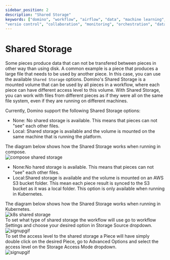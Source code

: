 ```yaml
---
sidebar_position: 2
description: "Shared Storage"
keywords: ["domino", "workflow", "airflow", "data", "machine learning", "ml", "data science", "data engineering", "dataops", "mlops", "devops", "kubernetes", "k8s", "helm", "python", "react", "typescript", "fastapi", "gitops", "docker", "github", "artifacthub", "pypi", "pip", "kind", "open source", "oss", "low code", "no code", "automation",
"versio control", "collaboration", "monitoring", "orchestration", "data pipeline", "shared storage"]
---
```



# Shared Storage

Some pieces produce data that can not be transfered between pieces in other way than using disk. A common example is a piece that produces a large file that needs to be used by another piece. In this case, you can use the available `Shared Storage` options.
Domino's Shared Storage is a mounted volume that can be used by all pieces in a workflow, where each piece can have different access level to this volume. With Shared Storage, you can work with files from different pieces as if they were all on the same file system, even if they are running on different machines.

Currently, Domino support the following Shared Storage options:

<Tabs>
  <TabItem value="sharedStorageCompose" label="Running in compose" default>
    <ul>
      <li>
        <span style={{fontWeight: 'bold'}}>None:</span> No shared storage is available. This means that pieces can not "see" each other files.
      </li>
      <li>
        <span style={{fontWeight: 'bold'}}>Local:</span> Shared storage is available and the volume is mounted on the same machine that is running the platform.
      </li>
    </ul>
    The diagram below shows how the Shared Storage works when running in compose.
    <section style={{ justifyContent: 'center', display: 'flex', marginTop: '10px' }} >
      <img src='/img/advanced_workflows/compose-shared-storage.png' alt='compose shared storage'/>
    </section>
  </TabItem>
  <TabItem value="sharedStorageK8s" label="Running in Kubernetes">
      <ul>
        <li>
          <span style={{ fontWeight: 'bold' }}>None:</span>No hared storage is available. This means that pieces can not "see" each other files.
        </li>
        <li>
          <span style={{ fontWeight: 'bold' }}>Local:</span>Shared storage is available and the volume is mounted on an AWS S3 bucket folder. This mean each piece result is synced to the S3 bucket as it was a local folder. This option is only available when running in Kubernetes.
        </li>
      </ul>
      The diagram below shows how the Shared Storage works when running in Kubernetes.
      <section style={{ justifyContent: 'center', display: 'flex', marginTop: '10px' }} >
        <img style={{justifyContent: 'center'}} src='/img/advanced_workflows/kubernetes-shared-storage.png' alt='k8s shared storage'/>
      </section>
  </TabItem>
</Tabs>


<Tabs>
  <TabItem value="sharedStorageSettings" label="Workflow Shared Storage" default>
    To set what type of shared storage the workflow will use go to workflow Settings and choose your desired option in Storage Source dropdown.
    <section style={{ justifyContent: 'center', display: 'flex' }} >
      <img src='/img/advanced_workflows/shared_storage_settings.png' alt='signupgif'/>
    </section>
  </TabItem>
  <TabItem value="pieceSharedStorage" label="Piece Shared Storage">
    To set the access level to the shared storage a Piece will have simply double click on the desired Piece, go to Advanced Options and 
    select the access level on the Storage Access Mode dropdown. 
    <section style={{ justifyContent: 'center', display: 'flex' }} >
      <img src='/img/advanced_workflows/shared_storage_piece.png' alt='signupgif'/>
    </section>
  </TabItem>
</Tabs>
